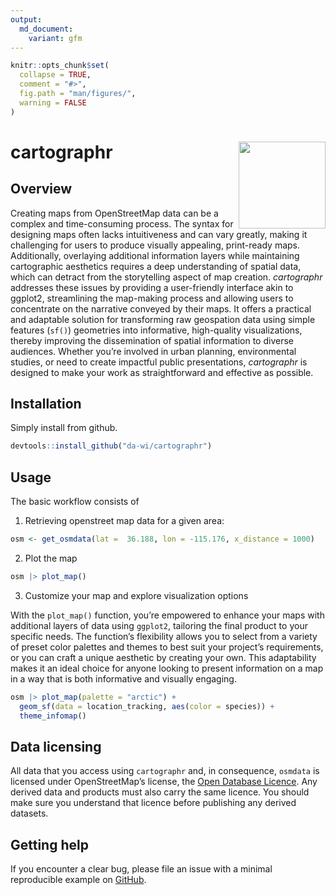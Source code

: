```yaml
---
output:
  md_document:
    variant: gfm
---
```


<!-- README.md is generated from README.Rmd. Please edit that file -->

```r
knitr::opts_chunk$set(
  collapse = TRUE,
  comment = "#>",
  fig.path = "man/figures/",
  warning = FALSE
)
```

# cartographr <a href='https://da-wi.github.io/cartographr'><img src="man/figures/logo.png" align="right" height="139" /></a>

## Overview

Creating maps from OpenStreetMap data can be a complex and time-consuming process. The syntax for designing maps often lacks intuitiveness and can vary greatly, making it challenging for users to produce visually appealing, print-ready maps. Additionally, overlaying additional information layers while maintaining cartographic aesthetics requires a deep understanding of spatial data, which can detract from the storytelling aspect of map creation. *cartographr* addresses these issues by providing a user-friendly interface akin to ggplot2, streamlining the map-making process and allowing users to concentrate on the narrative conveyed by their maps. It offers a practical and adaptable solution for transforming raw geospation data using simple features (`sf()`) geometries into informative, high-quality visualizations, thereby improving the dissemination of spatial information to diverse audiences. Whether you’re involved in urban planning, environmental studies, or need to create impactful public presentations, *cartographr* is designed to make your work as straightforward and effective as possible. 

## Installation

Simply install from github.

```r
devtools::install_github("da-wi/cartographr")
```

## Usage

The basic workflow consists of

1. Retrieving openstreet map data for a given area:

```r
osm <- get_osmdata(lat =  36.188, lon = -115.176, x_distance = 1000)
```

2. Plot the map

```r
osm |> plot_map()
```

3. Customize your map and explore visualization options

With the `plot_map()` function, you’re empowered to enhance your maps with additional layers of data using `ggplot2`, tailoring the final product to your specific needs. The function’s flexibility allows you to select from a variety of preset color palettes and themes to best suit your project’s requirements, or you can craft a unique aesthetic by creating your own. This adaptability makes it an ideal choice for anyone looking to present information on a map in a way that is both informative and visually engaging.

```r
osm |> plot_map(palette = "arctic") +
  geom_sf(data = location_tracking, aes(color = species)) +
  theme_infomap()
```


## Data licensing
All data that you access using `cartographr` and, in consequence, `osmdata` is licensed under OpenStreetMap’s license, the <a href="https://wiki.osmfoundation.org/wiki/Licence">Open Database Licence</a>. Any derived data and products must also carry the same licence. You should make sure you understand that licence before publishing any derived datasets.

## Getting help
If you encounter a clear bug, please file an issue with a minimal reproducible example on <a href="https://github.com/da-wi/cartographr/issues">GitHub</a>.


